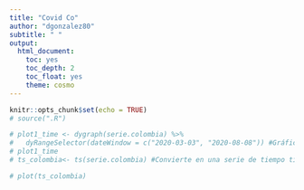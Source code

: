```yaml
---
title: "Covid Co"
author: "dgonzalez80"
subtitle: " " 
output:
  html_document:
    toc: yes
    toc_depth: 2
    toc_float: yes
    theme: cosmo
---
```


```r
knitr::opts_chunk$set(echo = TRUE)
# source(".R")


```


```r


# plot1_time <- dygraph(serie.colombia) %>% 
#   dyRangeSelector(dateWindow = c("2020-03-03", "2020-08-08")) #Gráfica la serie de tiempo.
# plot1_time
# ts_colombia<- ts(serie.colombia) #Convierte en una serie de tiempo tipo ts la serie anterior.

# plot(ts_colombia)


```

